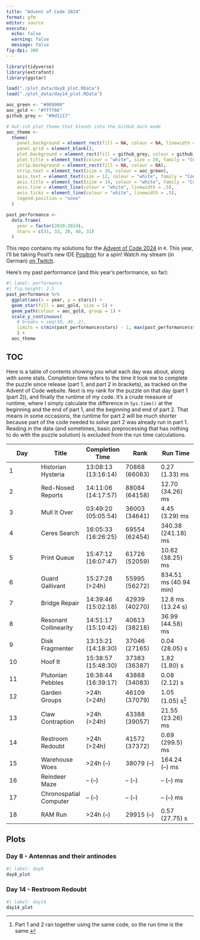 ```yaml
---
title: "Advent of Code 2024"
format: gfm
editor: source
execute:
  echo: false
  warning: false
  message: false
fig-dpi: 300
---
```


```r
library(tidyverse)
library(extrafont)
library(ggstar)

load("./plot_data/day8_plot.RData")
load("./plot_data/day14_plot.RData")

aoc_green <- "#009900"
aoc_gold <- "#ffff66"
github_grey <- "#0d1117"

# AoC-ish plot theme that blends into the GitHub dark mode
aoc_theme <- 
  theme(
    panel.background = element_rect(fill = NA, colour = NA, linewidth = 1),
    panel.grid = element_blank(),
    plot.background = element_rect(fill = github_grey, colour = github_grey),
    plot.title = element_text(colour = "white", size = 20, family = "Consolas"),
    strip.background = element_rect(fill = NA, colour = NA),
    strip.text = element_text(size = 16, colour = aoc_green),
    axis.text = element_text(size = 12, colour = "white", family = "Consolas"),
    axis.title = element_text(size = 14, colour = "white", family = "Consolas"),
    axis.line = element_line(colour = "white", linewidth = .5),
    axis.ticks = element_line(colour = "white", linewidth = .5),
    legend.position = "none"
  )

past_performance <- 
  data.frame(
    year = factor(2020:2024),
    stars = c(31, 33, 30, 40, 31)
  )
```

This repo contains my solutions for the [Advent of Code 2024](https://adventofcode.com/2024) in `R`. This year, I'll be taking Posit's new IDE [Positron](https://positron.posit.co/) for a spin! Watch my stream (in German) [on Twitch](https://www.twitch.tv/einglasrotwein).

Here's my past performance (and this year's performance, so far):

```r
#| label: performance
#| fig.height: 2.5
past_performance %>% 
  ggplot(aes(x = year, y = stars)) +
  geom_star(fill = aoc_gold, size = 5) +
  geom_path(colour = aoc_gold, group = 1) +
  scale_y_continuous(
    # breaks = seq(30, 40, 2), 
    limits = c(min(past_performance$stars) - 1, max(past_performance$stars) + 1)
    ) +
  aoc_theme
```

## TOC

Here is a table of contents showing you what each day was about, along with some stats.
Completion time refers to the time it took me to complete the puzzle since release (part 1, and part 2 in brackets), as tracked on the Advent of Code website.
Next is my rank for the puzzle on that day (part 1 (part 2)), and finally the runtime of my code.
It's a crude measure of runtime, where I simply calculate the difference in `Sys.time()` at the beginning and the end of part 1, and the beginning and end of part 2. 
That means in some occasions, the runtime for part 2 will be much shorter because part of the code needed to solve part 2 was already run in part 1. 
Reading in the data (and sometimes, basic preprocessing that has nothing to do with the puzzle solution) is excluded from the run time calculations.

| Day | Title                   | Completion Time     | Rank          | Run Time            |
|---------------|---------------|---------------|---------------|---------------|
| 1   | Historian Hysteria        | 13:08:13 (13:16:14) | 70868 (66063)   | 0.27 (1.33) ms     |
| 2   | Red-Nosed Reports        | 14:11:06 (14:17:57) | 88084 (64158)   | 12.70 (34.26) ms     |
| 3   | Mull It Over        | 03:49:20 (05:05:54) | 36003 (34641)   | 4.45 (3.29) ms     |
| 4   | Ceres Search        | 16:05:33 (16:26:25) | 69554 (62454)   | 340.38 (241.18) ms     |
| 5   | Print Queue        | 15:47:12 (16:07:47) | 61726 (52059)   | 10.62 (38.25) ms     |
| 6   | Guard Gallivant        | 15:27:28 (>24h) | 55995 (56272)   | 834.51 ms (40.94 min)     |
| 7   | Bridge Repair        | 14:39:46 (15:02:18) | 42939 (40270)   | 12.8 ms (13.24 s)     |
| 8   | Resonant Collinearity        | 14:51:17 (15:10:42) | 40613 (38218)   | 36.99 (44.58) ms     |
| 9   | Disk Fragmenter        | 13:15:21 (14:18:30) | 37046 (27165)   | 0.04 (28.05) s     |
| 10   | Hoof It        | 15:38:57 (15:48:30) | 37383 (36387)   | 1.82 (1.80) s     |
| 11   | Plutonian Pebbles        | 16:38:44 (16:39:17) | 43868 (34083)   | 0.08 (2.12) s     |
| 12   | Garden Groups        | >24h (>24h) | 46109 (37079)   | 1.05 (1.05) s[^1]     |
| 13   | Claw Contraption        | >24h (>24h) | 43388 (39057)   | 21.55 (23.26) ms     |
| 14   | Restroom Redoubt        | >24h (>24h) | 41572 (37372)   | 0.69 (299.5) ms     |
| 15   | Warehouse Woes        | >24h (--) | 38079 (--)   | 164.24 (--) ms     |
| 16   | Reindeer Maze        | -- (--) | -- (--)   | -- (--) ms     |
| 17   | Chronospatial Computer        | -- (--) | -- (--)   | -- (--) ms     |
| 18   | RAM Run        | >24h (--) | 29915 (--)   | 0.57 (27.75) s     |

[^1]: Part 1 and 2 ran together using the same code, so the run time is the same.

## Plots

### Day 8 - Antennas and their antinodes

```r
#| label: day8
day8_plot
```

### Day 14 - Restroom Redoubt

```r
#| label: day14
day14_plot
```
